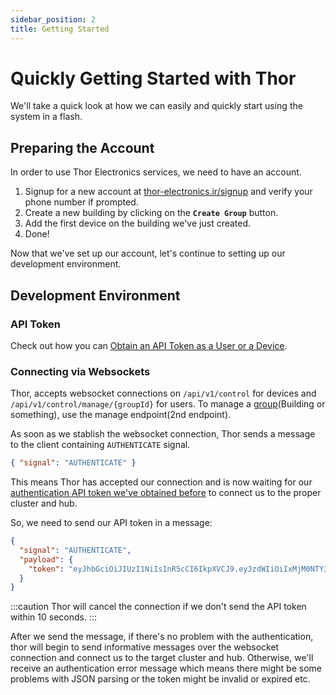```yaml
---
sidebar_position: 2
title: Getting Started
---
```


# Quickly Getting Started with Thor

We'll take a quick look at how we can easily and quickly start using
the system in a flash.

## Preparing the Account

In order to use Thor Electronics services, we need to have an account.

1. Signup for a new account at [thor-electronics.ir/signup](https://thor-electronics.ir/signup) and verify your phone number if prompted.
2. Create a new building by clicking on the **`Create Group`** button.
3. Add the first device on the building we've just created.
4. Done!

Now that we've set up our account, let's continue to setting up our
development environment.

## Development Environment

### API Token

Check out how you can
[Obtain an API Token as a User or a Device](/#obtaining-api-token).

### Connecting via Websockets

Thor, accepts websocket connections on `/api/v1/control` for devices
and `/api/v1/control/manage/{groupId}` for users. To manage a
[group](/concepts#group)(Building or something), use the manage
endpoint(2nd endpoint).

As soon as we stablish the websocket connection, Thor sends a message
to the client containing `AUTHENTICATE` signal.

```JSON title="Authentication Signal by Thor"
{ "signal": "AUTHENTICATE" }
```

This means Thor has accepted our connection and is now waiting for our
[authentication API token we've obtained before](/#obtaining-api-token)
to connect us to the proper cluster and hub.

So, we need to send our API token in a message:

```JSON
{
  "signal": "AUTHENTICATE",
  "payload": {
    "token": "eyJhbGciOiJIUzI1NiIsInR5cCI6IkpXVCJ9.eyJzdWIiOiIxMjM0NTY3ODkwIiwibmFtZSI6IkpvaG4gRG9lIiwiaWF0IjoxNTE2MjM5MDIyfQ.SflKxwRJSMeKKF2QT4fwpMeJf36POk6yJV_adQssw5c"
  }
}
```

:::caution
Thor will cancel the connection if we don't send the API token within
10 seconds.
:::

After we send the message, if there's no problem with the
authentication, thor will begin to send informative messages over the
websocket connection and connect us to the target cluster and hub.
Otherwise, we'll receive an authentication error message which means
there might be some problems with JSON parsing or the token might be
invalid or expired etc.
